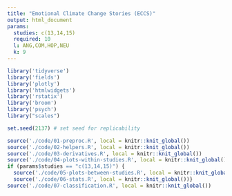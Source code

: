 ```yaml
---
title: "Emotional Climate Change Stories (ECCS)"
output: html_document
params:
  studies: c(13,14,15)
  required: 10
  l: ANG,COM,HOP,NEU
  k: 9
---
```


```r
library('tidyverse')
library('fields')
library('plotly')
library('htmlwidgets')
library('rstatix')
library('broom')
library('psych')
library("scales")

set.seed(2137) # set seed for replicability

source('./code/01-preproc.R', local = knitr::knit_global())
source('./code/02-helpers.R', local = knitr::knit_global())
source('./code/03-derivatives.R', local = knitr::knit_global())
source('./code/04-plots-within-studies.R', local = knitr::knit_global())
if (params$studies == "c(13,14,15)") {
  source('./code/05-plots-between-studies.R', local = knitr::knit_global())
  source('./code/06-stats.R', local = knitr::knit_global())}
source('./code/07-classification.R', local = knitr::knit_global())
```
